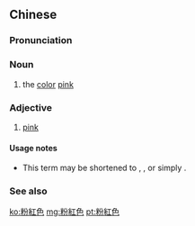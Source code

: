 {{also|粉红色}}
==Chinese==
{{zh-forms|s=粉红色|type=21}}

===Pronunciation===
{{zh-pron
|m=fěnhóngsè
|c=fan2 hung4 sik1
|h=pfs=fún-fùng-set
|mn=hún-âng-sek
|mn-t=hung2 ang5 sêg4
|cat=n,a
}}

===Noun===
{{zh-noun}}

# the [[color]] [[pink]]

===Adjective===
{{zh-adj}}

# [[pink]]
#: {{zh-x|'''粉紅色''' 是 紅色 和 白色 的 混合 色。|'''Pink''' is the mixed colour of red and white.}}

====Usage notes====
* This term may be shortened to {{zh-l|粉紅}}, {{zh-l|粉色}}, or simply {{zh-l|粉}}.

===See also===
{{table:colors/zh}}

{{zh-cat|Colors}}

[[ko:粉紅色]]
[[mg:粉紅色]]
[[pt:粉紅色]]